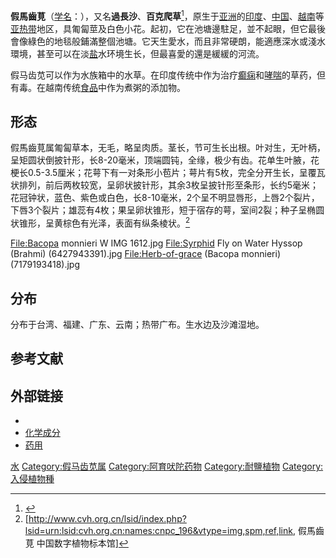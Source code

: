{{Speciesbox
| name = 假马齿苋
| image =Starr 010818-0007 Bacopa monnieri.jpg
| image_width = 240px
| image_caption = 
| genus = Bacopa
| species = monnieri
|authority = [[L.|L.]] & [[Pennell|Pennell]]  
|synonyms = ''Bacopa monniera''<br />
''Bramia monnieri'' <small>(L.) Pennell</small><br />
''Gratiola monnieria'' <small>L.</small><br />
''Herpestes monnieria'' <small>(L.) Kunth</small><br />
''Herpestis fauriei'' <small>H.Lev.</small><br />
''Herpestis monniera''<br />
''Herpestris monnieria''<br />
''Lysimachia monnieri'' <small>L.</small><br />
''Moniera cuneifolia'' <small>Michx.</small>
}}

'''假馬齒莧'''（[[学名|学名]]：''{{lang|la|Bacopa monnieri}}''），又名'''過長沙'''、'''百克爬草'''<ref>{{TaiBNET| zh=过长沙 | id=204587 | binomial=Bacopa monnieri | authority=(L.) Wettst., 1891 | var= | accessdate=2013-01-24}}</ref>，原生于[[亚洲|亚洲]]的[[印度|印度]]、[[中国|中国]]、[[越南|越南]]等[[亚热带|亚热带]]地区，具匍匐莖及白色小花。起初，它在池塘邊駐足，並不起眼，但它最後會像綠色的地毯般鋪滿整個池塘。它天生愛水，而且非常硬朗，能適應深水或淺水環境，甚至可以在淡[[盐|盐]]水环境生长，但最喜愛的還是緩緩的河流。

假马齿苋可以作为水族箱中的水草。在印度传统中作为治疗[[癫痫|癫痫]]和[[哮喘|哮喘]]的草药，但有毒。在越南传统[[食品|食品]]中作为煮粥的添加物。

== 形态 ==
假馬齒莧属匍匐草本，无毛，略呈肉质。茎长，节可生长出根。叶对生，无叶柄，呈矩圆状倒披针形，长8-20毫米，顶端圆钝，全缘，极少有齿。花单生叶腋，花梗长0.5-3.5厘米；花萼下有一对条形小苞片；萼片有5枚，完全分开生长，呈覆瓦状排列，前后两枚较宽，呈卵状披针形，其余3枚呈披针形至条形，长约5毫米；花冠钟状，蓝色、紫色或白色，长8-10毫米，2个呈不明显唇形，上唇2个裂片，下唇3个裂片；雄蕊有4枚；果呈卵状锥形，短于宿存的萼，室间2裂；种子呈椭圆状锥形，呈黄棕色有光泽，表面有纵条棱状。<ref>[http://www.cvh.org.cn/lsid/index.php?lsid=urn:lsid:cvh.org.cn:names:cnpc_196&vtype=img,spm,ref,link, 假馬齒莧 中国数字植物标本馆]{{dead link|date=2018年5月 |bot=InternetArchiveBot |fix-attempted=yes }}</ref>

<gallery>
File:Bacopa monnieri W IMG 1612.jpg
File:Syrphid Fly on Water Hyssop (Brahmi) (6427943391).jpg
File:Herb-of-grace (Bacopa monnieri) (7179193418).jpg
</gallery>

==分布==
分布于台湾、福建、广东、云南；热带广布。生水边及沙滩湿地。

==参考文献==
{{reflist}}

==外部链接==
{{wikispecies|Bacopa monnieri}}
{{Commons category|Bacopa monnieri}}
*{{FRPS|Bacopa monnieri}}
*[http://sun.ars-grin.gov:8080/npgspub/xsql/duke/plantdisp.xsql?taxon=2229 化学成分]{{Wayback|url=http://sun.ars-grin.gov:8080/npgspub/xsql/duke/plantdisp.xsql?taxon=2229 |date=20130217204617 }}
* [https://web.archive.org/web/20060427072807/http://content.nhiondemand.com/psv/monoAll-style.asp?objID=100165&ctype=ds&mtyp=1 药用]
{{Taxonbar|from=Q1366575}}

[[Category:藥用植物|水]]
[[Category:假马齿苋属|Category:假马齿苋属]]
[[Category:阿育吠陀药物|Category:阿育吠陀药物]]
[[Category:耐鹽植物|Category:耐鹽植物]]
[[Category:入侵植物種|Category:入侵植物種]]